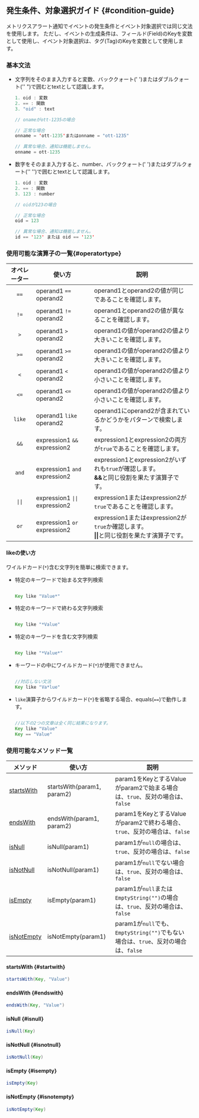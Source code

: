 ## 発生条件、対象選択ガイド {#condition-guide}

メトリクスアラート通知でイベントの発生条件とイベント対象選択では同じ文法を使用します。 ただし、イベントの生成条件は、フィールド(Field)のKeyを変数として使用し、イベント対象選択は、タグ(Tag)のKeyを変数として使用します。

### 基本文法

- 文字列をそのまま入力すると変数、バッククォート(' ')またはダブルクォート('' ")で囲むとtextとして認識します。

  ```java title='oid == "oid"'
  1. oid : 変数
  2. == : 関数
  3. "oid" : text
  ```

  ```java
  // onameがott-1235の場合

  // 正常な場合
  onname = 'ott-1235'またはonname = "ott-1235"

  // 異常な場合、通知は機能しません。
  onname = ott-1235
  ```

- 数字をそのまま入力すると、number、バッククォート(' ')またはダブルクォート('' '')で囲むとtextとして認識します。

  ```java title='oid == 123'
  1. oid : 変数
  2. == : 関数
  3. 123 : number
  ```

  ```java
  // oidが123の場合

  // 正常な場合
  oid = 123

  // 異常な場合、通知は機能しません。
  id == '123' または oid == '123'
  ```

### 使用可能な演算子の一覧{#operatortype}

|    オペレーター         | 使い方                                       | 説明                                                                                                      |
| :---------------: | ----------------------------------------- | ------------------------------------------------------------------------------------------------------- |
|    `==`           | operand1 `==` operand2                    | operand1とoperand2の値が同じであることを確認します。                                                                      |
|    `!=`           | operand1 `!=` operand2                    | operand1とoperand2の値が異なることを確認します。                                                                        |
|     `>`           | operand1 `>` operand2                     | operand1の値がoperand2の値より大きいことを確認します。                                                                     |
|    `>=`           | operand1 `>=` operand2                    | operand1の値がoperand2の値より大きいことを確認します。                                                                     |
|     `<`           | operand1 `<` operand2                     | operand1の値がoperand2の値より小さいことを確認します。                                                                     |
|    `<=`           | operand1 `<=` operand2                    | operand1の値がoperand2の値より小さいことを確認します。                                                                     |
|    `like`         | operand1 `like` operand2                  | operand1にoperand2が含まれているかどうかをパターンで検索します。                                                                |
|    `&&`           | expression1 `&&` expression2              | expression1とexpression2の両方が`true`であることを確認します。                                                           |
|    `and`          | expression1 `and` expression2             | expression1とexpression2がいずれも`true`が確認します。<br/><b>\&\&</b>と同じ役割を果たす演算子です。                                |
| <code>\|\|</code> | expression1 <code>\|\|</code> expression2 | expression1またはexpression2が`true`であることを確認します。                                                            |
|    `or`           | expression1 `or` expression2              | expression1またはexpression2が`true`か確認します。<br/><b>\|\|</b>と同じ役割を果たす演算子です。                                  |

#### likeの使い方

ワイルドカード(`*`)含む文字列を簡単に検索できます。

- 特定のキーワードで始まる文字列検索

  ```java

  Key like "Value*"

  ```

- 特定のキーワードで終わる文字列検索

  ```java

  Key like "*Value"

  ```

- 特定のキーワードを含む文字列検索

  ```java

  Key like "*Value*"

  ```

- キーワードの中にワイルドカード(`*`)が使用できません。

  ```java

  //対応しない文法
  Key like "Va*lue"

  ```

- `like`演算子からワイルドカード(`*`)を省略する場合、equals(`==`)で動作します。

  ```java

  //以下の2つの文章は全く同じ結果になります。
  Key like "Value"
  Key == "Value"

  ```

### 使用可能なメソッド一覧

| メソッド                      | 使い方                        | 説明                                                                      |
| ------------------------- | -------------------------- | ----------------------------------------------------------------------- |
| [startsWith](#startwith)  | startsWith(param1, param2) | param1をKeyとするValueがparam2で始まる場合は、`true`、反対の場合は、`false`                  |
| [endsWith](#endswith)     | endsWith(param1, param2)   | param1をKeyとするValueがparam2で終わる場合、`true`、反対の場合は、`false`                   |
| [isNull](#isnull)         | isNull(param1)             | param1が`null`の場合は、`true`、反対の場合は、`false`                                 |
| [isNotNull](#isnotnull)   | isNotNull(param1)          | param1が`null`でない場合は、`true`、反対の場合は、`false`                               |
| [isEmpty](#isempty)       | isEmpty(param1)            | param1が`null`または`EmptyString("")`の場合は、`true`、反対の場合は、`false`             |
| [isNotEmpty](#isnotempty) | isNotEmpty(param1)         | param1が`null`でも、`EmptyString("")`でもない場合は、`true`、反対の場合は、`false`          |

#### startsWith {#startwith}

```java
startsWith(Key, "Value")
```

#### endsWith {#endswith}

```java
endsWith(Key, "Value")
```

#### isNull {#isnull}

```java
isNull(Key)
```

#### isNotNull {#isnotnull}

```java
isNotNull(Key)
```

#### isEmpty {#isempty}

```java
isEmpty(Key)
```

#### isNotEmpty {#isnotempty}

```java
isNotEmpty(Key)
```
